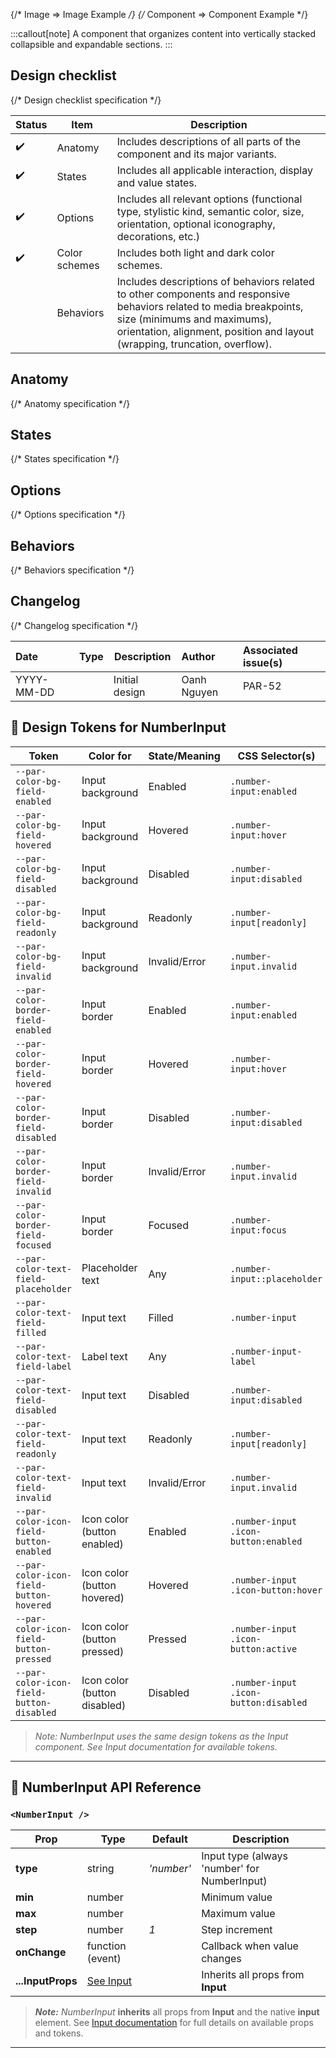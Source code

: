 
{/* Image => Image Example */}
{/* Component => Component Example */}

:::callout[note]
A component that organizes content into vertically stacked collapsible and expandable sections.
:::

## Design checklist <span id="design-checklist"></span>

{/* Design checklist specification */}

| Status | Item          | Description                                                                                                                                                                                                                       |
| ------ | ------------- | --------------------------------------------------------------------------------------------------------------------------------------------------------------------------------------------------------------------------------- |
| ✔️     | Anatomy       | Includes descriptions of all parts of the component and its major variants.                                                                                                                                                       |
| ✔️     | States        | Includes all applicable interaction, display and value states.                                                                                                                                                                    |
| ✔️     | Options       | Includes all relevant options (functional type, stylistic kind, semantic color, size, orientation, optional iconography, decorations, etc.)                                                                                       |
| ✔️     | Color schemes | Includes both light and dark color schemes.                                                                                                                                                                                       |
|        | Behaviors     | Includes descriptions of behaviors related to other components and responsive behaviors related to media breakpoints, size (minimums and maximums), orientation, alignment, position and layout (wrapping, truncation, overflow). |

## Anatomy <span id="anatomy"></span>

{/* Anatomy specification */}

## States <span id="states"></span>

{/* States specification */}

## Options <span id="options"></span>

{/* Options specification */}

## Behaviors <span id="behaviors"></span>

{/* Behaviors specification */}

## Changelog <span id="changelog"></span>

{/* Changelog specification */}

| Date       | Type                                                     | Description    | Author      | Associated issue(s) |
| :--------- | :------------------------------------------------------- | -------------- | :---------- | :------------------ |
| YYYY-MM-DD | <Badge size='sm' kind='glass' color='cyan' label="new"/> | Initial design | Oanh Nguyen | PAR-52              |

## 🎨 Design Tokens for NumberInput

| **Token**                              | **Color for**                | **State/Meaning**         | **CSS Selector(s)** |
|---------------------------------------- | ---------------------------- | ------------------------- | ------------------- |
| `--par-color-bg-field-enabled`          | Input background             | Enabled                   | `.number-input:enabled` |
| `--par-color-bg-field-hovered`          | Input background             | Hovered                   | `.number-input:hover` |
| `--par-color-bg-field-disabled`         | Input background             | Disabled                  | `.number-input:disabled` |
| `--par-color-bg-field-readonly`         | Input background             | Readonly                  | `.number-input[readonly]` |
| `--par-color-bg-field-invalid`          | Input background             | Invalid/Error             | `.number-input.invalid` |
| `--par-color-border-field-enabled`      | Input border                 | Enabled                   | `.number-input:enabled` |
| `--par-color-border-field-hovered`      | Input border                 | Hovered                   | `.number-input:hover` |
| `--par-color-border-field-disabled`     | Input border                 | Disabled                  | `.number-input:disabled` |
| `--par-color-border-field-invalid`      | Input border                 | Invalid/Error             | `.number-input.invalid` |
| `--par-color-border-field-focused`      | Input border                 | Focused                   | `.number-input:focus` |
| `--par-color-text-field-placeholder`    | Placeholder text             | Any                       | `.number-input::placeholder` |
| `--par-color-text-field-filled`         | Input text                   | Filled                    | `.number-input` |
| `--par-color-text-field-label`          | Label text                   | Any                       | `.number-input-label` |
| `--par-color-text-field-disabled`       | Input text                   | Disabled                  | `.number-input:disabled` |
| `--par-color-text-field-readonly`       | Input text                   | Readonly                  | `.number-input[readonly]` |
| `--par-color-text-field-invalid`        | Input text                   | Invalid/Error             | `.number-input.invalid` |
| `--par-color-icon-field-button-enabled` | Icon color (button enabled)  | Enabled                   | `.number-input .icon-button:enabled` |
| `--par-color-icon-field-button-hovered` | Icon color (button hovered)  | Hovered                   | `.number-input .icon-button:hover` |
| `--par-color-icon-field-button-pressed` | Icon color (button pressed)  | Pressed                   | `.number-input .icon-button:active` |
| `--par-color-icon-field-button-disabled`| Icon color (button disabled) | Disabled                  | `.number-input .icon-button:disabled` |

> _Note: NumberInput uses the same design tokens as the Input component. See Input documentation for available tokens._

---

## 🧩 NumberInput API Reference

### `<NumberInput />`

| **Prop**          | **Type**                  | **Default** | **Description**                              |
| ----------------- | ------------------------- | ----------- | -------------------------------------------- |
| **type**          | string                    | _'number'_  | Input type (always 'number' for NumberInput) |
| **min**           | number                    |             | Minimum value                                |
| **max**           | number                    |             | Maximum value                                |
| **step**          | number                    | _1_         | Step increment                               |
| **onChange**      | function (event)          |             | Callback when value changes                  |
| **...InputProps** | [See Input](../BaseInput) |             | Inherits all props from **Input**            |

> **_Note:_** _NumberInput_ **inherits** all props from **Input** and the native **input** element. See [Input documentation](../BaseInput) for full details on available props and tokens.

---
